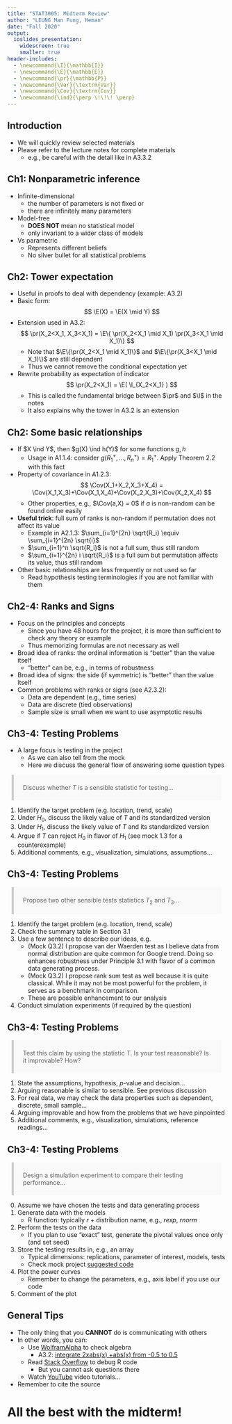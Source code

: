 ```yaml
---
title: "STAT3005: Midterm Review"
author: "LEUNG Man Fung, Heman"
date: "Fall 2020"
output: 
  ioslides_presentation:
    widescreen: true
    smaller: true
header-includes:
  - \newcommand{\I}{\mathbb{I}}
  - \newcommand{\E}{\mathbb{E}}
  - \newcommand{\pr}{\mathbb{P}}
  - \newcommand{\Var}{\textrm{Var}}
  - \newcommand{\Cov}{\textrm{Cov}}
  - \newcommand{\ind}{\perp \!\!\! \perp}
---
```

<style>
blockquote{
  background: #f9f9f9;
  border-left: 5px solid #ccc;
  margin: 0.5em 10px;
  padding: 0.5em 1.5em;
}
</style>

## Introduction
- We will quickly review selected materials
- Please refer to the lecture notes for complete materials
  - e.g., be careful with the detail like in A3.3.2

## Ch1: Nonparametric inference
- Infinite-dimensional
  - the number of parameters is not fixed or
  - there are infinitely many parameters
- Model-free
  - **DOES NOT** mean no statistical model
  - only invariant to a wider class of models
- Vs parametric
  - Represents different beliefs
  - No silver bullet for all statistical problems

## Ch2: Tower expectation
- Useful in proofs to deal with dependency (example: A3.2)
- Basic form: 
$$
\E(X) = \E(X \mid Y)
$$
- Extension used in A3.2:
$$
\pr(X_2<X_1, X_3<X_1) = \E\{ \pr(X_2<X_1 \mid X_1) \pr(X_3<X_1 \mid X_1)\}
$$
  - Note that $\E\{\pr(X_2<X_1 \mid X_1)\}$ and $\E\{\pr(X_3<X_1 \mid X_1)\}$ are still dependent
  - Thus we cannot remove the conditional expectation yet

- Rewrite probability as expectation of indicator
$$
\pr(X_2<X_1) = \E( \I_{X_2<X_1} )
$$
  - This is called the fundamental bridge between $\pr$ and $\I$ in the notes
  - It also explains why the tower in A3.2 is an extension

## Ch2: Some basic relationships
- If $X \ind Y$, then $g(X) \ind h(Y)$ for some functions $g,h$
  - Usage in A1.1.4: consider $g(R_1^+, \ldots, R_n^+) = R_1^+$. Apply Theorem 2.2 with this fact

- Property of covariance in A1.2.3:
$$
\Cov(X_1+X_2,X_3+X_4) = \Cov(X_1,X_3)+\Cov(X_1,X_4)+\Cov(X_2,X_3)+\Cov(X_2,X_4)
$$
  - Other properties, e.g., $\Cov(a,X) = 0$ if $a$ is non-random can be found online easily
- **Useful trick**: full sum of ranks is non-random if permutation does not affect its value
  - Example in A2.1.3: $\sum_{i=1}^{2n} \sqrt{R_i} \equiv \sum_{i=1}^{2n} \sqrt{i}$
  - $\sum_{i=1}^n \sqrt{R_i}$ is not a full sum, thus still random
  - $\sum_{i=1}^{2n} i \sqrt{R_i}$ is a full sum but permutation affects its value, thus still random
- Other basic relationships are less frequently or not used so far
  - Read hypothesis testing terminologies if you are not familiar with them
  
## Ch2-4: Ranks and Signs
- Focus on the principles and concepts
  - Since you have 48 hours for the project, it is more than sufficient to check any theory or example
  - Thus memorizing formulas are not necessary as well
- Broad idea of ranks: the ordinal information is "better" than the value itself
  - "better" can be, e.g., in terms of robustness
- Broad idea of signs: the side (if symmetric) is "better" than the value itself
- Common problems with ranks or signs (see A2.3.2):
  - Data are dependent (e.g., time series)
  - Data are discrete (tied observations)
  - Sample size is small when we want to use asymptotic results

## Ch3-4: Testing Problems
- A large focus is testing in the project
  - As we can also tell from the mock
  - Here we discuss the general flow of answering some question types

> Discuss whether $T$ is a sensible statistic for testing...

1. Identify the target problem (e.g. location, trend, scale)
2. Under $H_0$, discuss the likely value of $T$ and its standardized version
3. Under $H_1$, discuss the likely value of $T$ and its standardized version
4. Argue if $T$ can reject $H_0$ in flavor of $H_1$ (see mock 1.3 for a counterexample)
5. Additional comments, e.g., visualization, simulations, assumptions...

## Ch3-4: Testing Problems
> Propose two other sensible tests statistics $T_2$ and $T_3$...

1. Identify the target problem (e.g. location, trend, scale)
2. Check the summary table in Section 3.1
3. Use a few sentence to describe our ideas, e.g.
    - (Mock Q3.2) I propose van der Waerden test as I believe data from normal distribution are quite common for Google trend. Doing so enhances robustness under Principle 3.1 with flavor of a common data generating process.
    - (Mock Q3.2) I propose rank sum test as well because it is quite classical. While it may not be most powerful for the problem, it serves as a benchmark in comparison.
    - These are possible enhancement to our analysis
4. Conduct simulation experiments (if required by the question)

## Ch3-4: Testing Problems
> Test this claim by using the statistic $T$. Is your test reasonable? Is it improvable? How?

1. State the assumptions, hypothesis, $p$-value and decision...
2. Arguing reasonable is similar to sensible. See previous discussion
3. For real data, we may check the data properties such as dependent, discrete, small sample...
4. Arguing improvable and how from the problems that we have pinpointed
5. Additional comments, e.g., visualization, simulations, reference readings...

## Ch3-4: Testing Problems
> Design a simulation experiment to compare their testing performance...

0. Assume we have chosen the tests and data generating process
1. Generate data with the models
    - R function: typically *r* + distribution name, e.g., *rexp*, *rnorm*
2. Perform the tests on the data
    - If you plan to use "exact" test, generate the pivotal values once only (and set seed)
3. Store the testing results in, e.g., an array
    - Typical dimensions: replications, parameter of interest, models, tests
    - Check mock project [suggested code](https://drive.google.com/file/d/14qR5BGymHdcX_ziR7y33hBBSPKwk1A4n/view)
4. Plot the power curves
    - Remember to change the parameters, e.g., axis label if you use our code
5. Comment of the plot

## General Tips
- The only thing that you **CANNOT** do is communicating with others
- In other words, you can:
  - Use [WolframAlpha](https://www.wolframalpha.com/) to check algebra
    - A3.2: [integrate 2*x*abs(x) +abs(x) from -0.5 to 0.5](https://www.wolframalpha.com/input/?i=integrate+2*x*abs%28x%29+%2Babs%28x%29+from+-0.5+to+0.5)
  - Read [Stack Overflow](https://stackoverflow.com/) to debug R code
    - But you cannot ask questions there
  - Watch [YouTube](https://www.youtube.com/) video tutorials...
- Remember to cite the source

# All the best with the midterm! 